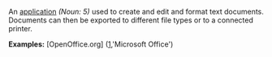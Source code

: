 An [[application]] ''(Noun: 5)'' used to create and edit and format text documents. Documents can then be exported to different file types or to a connected printer.

'''Examples:'''
[OpenOffice.org]
([http://office.microsoft.com/en-us/default.aspx],'Microsoft Office')
